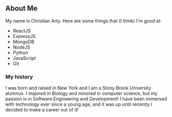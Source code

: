## About Me

My name is Christian Arty. Here are some things that (I think) I'm good at:

- ReactJS
- ExpressJS
- MongoDB
- NodeJS
- Python
- JavaScript
- Git

### My history

I was born and raised in New York and I am a Stony Brook University alumnus. I majored in Biology and minored in computer science, but my passion is in Software Engineering and Development! I have been immersed with technology ever since a young age, and it was up until recently I decided to make a career out of it!
